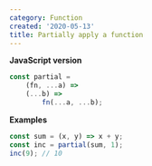 ```yaml
---
category: Function
created: '2020-05-13'
title: Partially apply a function
---
```


**JavaScript version**

```js
const partial =
    (fn, ...a) =>
    (...b) =>
        fn(...a, ...b);
```

**Examples**

```js
const sum = (x, y) => x + y;
const inc = partial(sum, 1);
inc(9); // 10
```
